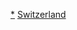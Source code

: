 {{Catnav|頁面分類|地理|地理模板|大洲模板|各大洲國家模板|欧洲国家模板}}
{{Catnav|頁面分類|地理|地理模板|大洲模板|欧洲模板|欧洲国家模板}}
{{Catnav|頁面分類|地理|区域地理|大洲|欧洲|欧洲模板|欧洲国家模板}}
{{Catnav|頁面分類|地理|国家|欧洲国家|瑞士}}

[[Category:瑞士|*]]
[[Category:歐洲國家模板|Switzerland]]